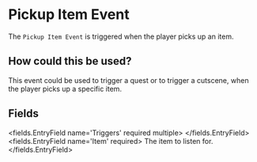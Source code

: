 
# Pickup Item Event 

The `Pickup Item Event` is triggered when the player picks up an item.

## How could this be used?

This event could be used to trigger a quest or to trigger a cutscene, when the player picks up a specific item.


## Fields

<fields.EntryField name='Triggers' required multiple>
</fields.EntryField>
<fields.EntryField name='Item' required>
     The item to listen for.
</fields.EntryField>
